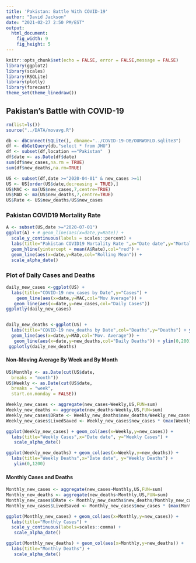 ```yaml
---
title: 'Pakistan: Battle With COVID-19'
author: "David Jackson"
date: "2021-02-27 2:50 PM/EST"
output: 
  html_document: 
    fig_width: 9
    fig_height: 5
---
```


```r
knitr::opts_chunk$set(echo = FALSE, error = FALSE,message = FALSE)
library(ggplot2)
library(scales)
library(RSQLite)
library(plotly)
library(forecast)
theme_set(theme_linedraw())
```

## Pakistan's Battle with COVID-19

```r
rm(list=ls())
source("../DATA/movavg.R")

db <- dbConnect(SQLite(), dbname="../COVID-19-DB/OURWORLD.sqlite3")
df <- dbGetQuery(db,"select * from JHU")
df <- subset(df,location =="Pakistan"  )
df$date <- as.Date(df$date)
sum(df$new_cases,na.rm = TRUE)
sum(df$new_deaths,na.rm=TRUE)

```
```r
US <- subset(df,date >="2020-04-01" & new_cases >=1)
US <- US[order(US$date,decreasing = TRUE),]
US$MAC <- ma(US$new_cases,7,centre=TRUE)
US$MAD <- ma(US$new_deaths,7,centre=TRUE)
US$Rate <- US$new_deaths/US$new_cases
```


### Pakistan COVID19 Mortality Rate

```r
A <- subset(US,date >="2020-07-01")
ggplot(A) + # geom_line(aes(x=date,y=Rate)) +
  scale_y_continuous(labels = scales::percent) +
  labs(title="Pakistan COVID19 Mortality Rate ",x="Date date",y="Mortality Rate") +
  geom_hline(yintercept = mean(A$Rate),col="red") +
  geom_line(aes(x=date,y=Rate,col="Rolling Mean")) +
  scale_alpha_date()

```

### Plot of Daily Cases and Deaths

```r
daily_new_cases <-ggplot(US) + 
  labs(title="COVID-19 new_cases by Date",y="Cases") +
    geom_line(aes(x=date,y=MAC,col="Mov Average")) +
   geom_line(aes(x=date,y=new_cases,col="Daily Cases"))
ggplotly(daily_new_cases)


daily_new_deaths <-ggplot(US) + 
  labs(title="COVID-19 new_deaths by Date",col="Deaths",y="Deaths") + ylim(0,1000) +
  geom_line(aes(x=date,y=MAD,col="Mov. Average")) +
   geom_line(aes(x=date,y=new_deaths,col="Daily Deaths")) + ylim(0,200)
 ggplotly(daily_new_deaths)

```

#### Non-Moving Average By Week and By Month

```r
US$Monthly <- as.Date(cut(US$date,
  breaks = "month"))
US$Weekly <- as.Date(cut(US$date,
  breaks = "week",
  start.on.monday = FALSE))

```
```r
Weekly_new_cases <- aggregate(new_cases~Weekly,US,FUN=sum)
Weekly_new_deaths <- aggregate(new_deaths~Weekly,US,FUN=sum)
Weekly_new_cases$DRate <- Weekly_new_deaths$new_deaths/Weekly_new_cases$new_cases
Weekly_new_cases$LivedSaved <- Weekly_new_cases$new_cases * (max(Weekly_new_cases$DRate) - Weekly_new_cases$DRate) 

```
```r
ggplot(Weekly_new_cases) + geom_col(aes(x=Weekly,y=new_cases)) + 
  labs(title="Weekly Cases",x="Date date", y="Weekly Cases") +
   scale_alpha_date()

ggplot(Weekly_new_deaths) + geom_col(aes(x=Weekly,y=new_deaths)) + 
  labs(title="Weekly Deaths",x="Date date", y="Weekly Deaths") +
   ylim(0,1200)
``` 


#### Monthly Cases and Deaths

```r

Monthly_new_cases <- aggregate(new_cases~Monthly,US,FUN=sum)
Monthly_new_deaths <- aggregate(new_deaths~Monthly,US,FUN=sum)
Monthly_new_cases$DRate <- Monthly_new_deaths$new_deaths/Monthly_new_cases$new_cases
Monthly_new_cases$LivedSaved <- Monthly_new_cases$new_cases * (max(Monthly_new_cases$DRate) - Monthly_new_cases$DRate) * 100
```
```r
ggplot(Monthly_new_cases) + geom_col(aes(x=Monthly,y=new_cases)) +
  labs(title="Monthly Cases") +
  scale_y_continuous(labels=scales::comma) +
   scale_alpha_date()

ggplot(Monthly_new_deaths) + geom_col(aes(x=Monthly,y=new_deaths)) +
  labs(title="Monthly Deaths") +
   scale_alpha_date()
```
